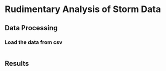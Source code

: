<!--
- Across the United States, which types of events (as indicated in the EVTYPE variable) are most harmful with respect to population health?

- Across the United States, which types of events have the greatest economic consequences?

- Does the document have a synopsis that describes and summarizes the data analysis in less than 10 sentences? 
- Is there a section titled "Data Processing" that describes how the data were loaded into R and processed for analysis?
- Is there a section titled "Results" where the main results are presented?
- Is there at least one figure in the document that contains a plot?
- Are there at most 3 figures in this document?
- Does the analysis start from the raw data file (i.e. the original .csv.bz2 file)?
- Does the analysis address the question of which types of events are most harmful to population health?
- Does the analysis address the question of which types of events have the greatest economic consequences?
- Do all the results of the analysis (i.e. figures, tables, numerical summaries) appear to be reproducible?
- Do the figure(s) have descriptive captions (i.e. there is a description near the figure of what is happening in the figure)?
- Does the analysis include description and justification for any data transformations? 
-->

# Rudimentary Analysis of Storm Data

## Data Processing
### Load the data from csv
```r

```
## Results
